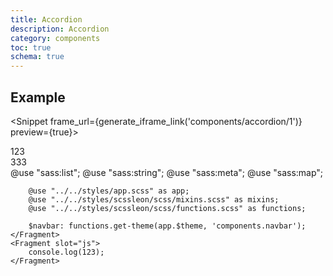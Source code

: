 ```yaml
---
title: Accordion
description: Accordion
category: components
toc: true
schema: true
---
```


## Example
<Snippet frame_url={generate_iframe_link('components/accordion/1')} preview={true}>
    <Fragment slot="html">
        <div className="accordion">
            <div className="item">
                <div className="title">123</div>
                <div className="content">333</div>
            </div>
        </div>
    </Fragment>
    <Fragment slot="scss">
        @use "sass:list";
        @use "sass:string";
        @use "sass:meta";
        @use "sass:map";

        @use "../../styles/app.scss" as app;
        @use "../../styles/scssleon/scss/mixins.scss" as mixins;
        @use "../../styles/scssleon/scss/functions.scss" as functions;

        $navbar: functions.get-theme(app.$theme, 'components.navbar');
    </Fragment>
    <Fragment slot="js">
        console.log(123);
    </Fragment>
</Snippet>